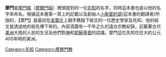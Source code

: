 {{multiple issues|
{{expand|time=2015-10-17T05:49:31+00:00}}
{{original research|time=2015-10-17T05:49:31+00:00}}
{{unreferenced|time=2015-10-17T05:49:31+00:00}}
}}
'''摩門'''是[[摩門經|摩門經]]（[[摩爾門經|摩爾門經]]）裡頭提到的一位[[先知|先知]]的名字，同時這本書也是以他的名字來命名。根據這本書第一頁上的記載以及創始人[[小斯密約瑟|小斯密約瑟]](這本書的翻譯者)所說的，【摩門】是最初在[[金葉片|金葉片]]上親手鐫錄下經文的一位歷史學家及先知，他的經文是透過他的祖先傳下來的。內容涵蓋有一千年之久的遠古宗教紀錄，記載著古代[[美洲|美洲]]大陸的人民的生活及他們對[[神|神]]和[[耶穌基督|耶穌基督]]的認識。摩門這位先知住在大約公元400年時的美洲。

[[Category:先知|Category:先知]]
[[Category:摩爾門教|Category:摩爾門教]]